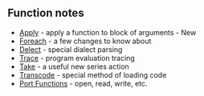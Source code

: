 ==Function notes==

*[[Apply]] - apply a function to block of arguments - New
*[[Foreach]] - a few changes to know about
*[[Delect]] - special dialect parsing
*[[Trace]] - program evaluation tracing
*[[Take]] - a useful new series action
*[[Transcode]] - special method of loading code
*[[Port Functions]] - open, read, write, etc.